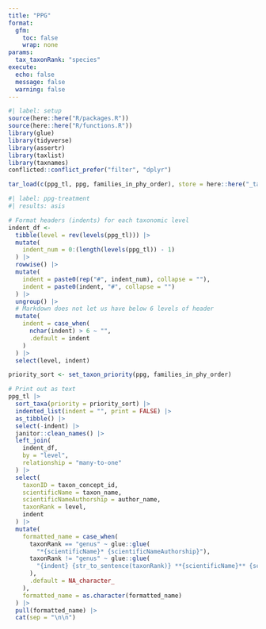 ```yaml
---
title: "PPG"
format:
  gfm:
    toc: false
    wrap: none
params:
  tax_taxonRank: "species"
execute: 
  echo: false
  message: false
  warning: false
---
```


```r
#| label: setup
source(here::here("R/packages.R"))
source(here::here("R/functions.R"))
library(glue)
library(tidyverse)
library(assertr)
library(taxlist)
library(taxnames)
conflicted::conflict_prefer("filter", "dplyr")

tar_load(c(ppg_tl, ppg, families_in_phy_order), store = here::here("_targets"))
```

```r
#| label: ppg-treatment
#| results: asis

# Format headers (indents) for each taxonomic level
indent_df <-
  tibble(level = rev(levels(ppg_tl))) |>
  mutate(
    indent_num = 0:(length(levels(ppg_tl)) - 1)
  ) |>
  rowwise() |>
  mutate(
    indent = paste0(rep("#", indent_num), collapse = ""),
    indent = paste0(indent, "#", collapse = "")
  ) |>
  ungroup() |>
  # Markdown does not let us have below 6 levels of header
  mutate(
    indent = case_when(
      nchar(indent) > 6 ~ "",
      .default = indent
    )
  ) |>
  select(level, indent)

priority_sort <- set_taxon_priority(ppg, families_in_phy_order)

# Print out as text
ppg_tl |>
  sort_taxa(priority = priority_sort) |>
  indented_list(indent = "", print = FALSE) |>
  as_tibble() |>
  select(-indent) |>
  janitor::clean_names() |>
  left_join(
    indent_df,
    by = "level",
    relationship = "many-to-one"
  ) |>
  select(
    taxonID = taxon_concept_id,
    scientificName = taxon_name,
    scientificNameAuthorship = author_name,
    taxonRank = level,
    indent
  ) |>
  mutate(
    formatted_name = case_when(
      taxonRank == "genus" ~ glue::glue(
        "*{scientificName}* {scientificNameAuthorship}"),
      taxonRank != "genus" ~ glue::glue(
        "{indent} {str_to_sentence(taxonRank)} **{scientificName}** {scientificNameAuthorship}"
      ),
      .default = NA_character_
    ),
    formatted_name = as.character(formatted_name)
  ) |>
  pull(formatted_name) |>
  cat(sep = "\n\n")
```
